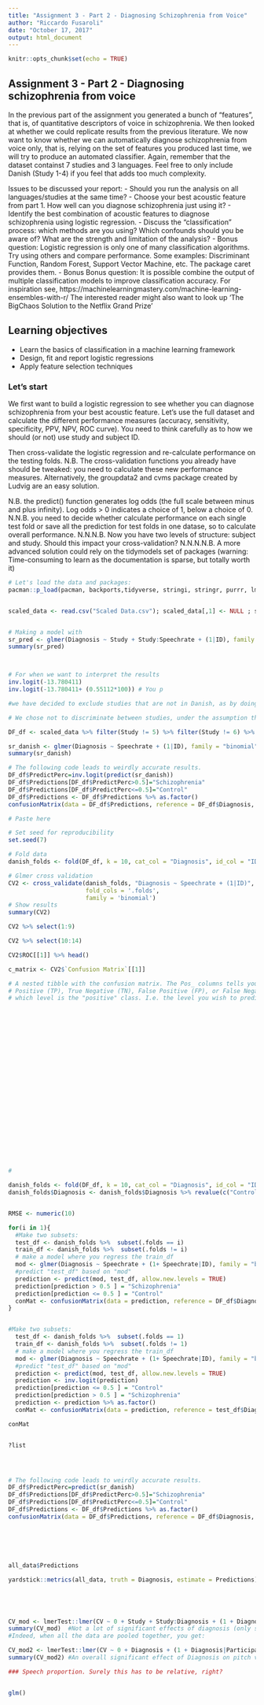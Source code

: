 ```yaml
---
title: "Assignment 3 - Part 2 - Diagnosing Schizophrenia from Voice"
author: "Riccardo Fusaroli"
date: "October 17, 2017"
output: html_document
---
```


```r
knitr::opts_chunk$set(echo = TRUE)
```

## Assignment 3 - Part 2 - Diagnosing schizophrenia from voice

In the previous part of the assignment you generated a bunch of "features", that is, of quantitative descriptors of voice in schizophrenia. We then looked at whether we could replicate results from the previous literature.
We now want to know whether we can automatically diagnose schizophrenia from voice only, that is, relying on the set of features you produced last time, we will try to produce an automated classifier.
Again, remember that the dataset containst 7 studies and 3 languages. Feel free to only include Danish (Study 1-4) if you feel that adds too much complexity.

Issues to be discussed your report:
- Should you run the analysis on all languages/studies at the same time? 
- Choose your best acoustic feature from part 1. How well can you diagnose schizophrenia just using it?
- Identify the best combination of acoustic features to diagnose schizophrenia using logistic regression.
- Discuss the "classification" process: which methods are you using? Which confounds should you be aware of? What are the strength and limitation of the analysis?
- Bonus question: Logistic regression is only one of many classification algorithms. Try using others and compare performance. Some examples: Discriminant Function, Random Forest, Support Vector Machine, etc. The package caret provides them. 
- Bonus Bonus question: It is possible combine the output of multiple  classification models to improve classification accuracy. For inspiration see,
https://machinelearningmastery.com/machine-learning-ensembles-with-r/
 The interested reader might also want to look up 'The BigChaos Solution to the Netflix Grand Prize'

## Learning objectives
- Learn the basics of classification in a machine learning framework
- Design, fit and report logistic regressions
- Apply feature selection techniques

### Let's start

We first want to build a logistic regression to see whether you can diagnose schizophrenia from your best acoustic feature. Let's use the full dataset and calculate the different performance measures (accuracy, sensitivity, specificity, PPV, NPV, ROC curve). You need to think carefully as to how we should (or not) use study and subject ID.

Then cross-validate the logistic regression and re-calculate performance on the testing folds. N.B. The cross-validation functions you already have should be tweaked: you need to calculate these new performance measures. Alternatively, the groupdata2 and cvms package created by Ludvig are an easy solution. 

N.B. the predict() function generates log odds (the full scale between minus and plus infinity). Log odds > 0 indicates a choice of 1, below a choice of 0.
N.N.B. you need to decide whether calculate performance on each single test fold or save all the prediction for test folds in one datase, so to calculate overall performance.
N.N.N.B. Now you have two levels of structure: subject and study. Should this impact your cross-validation?
N.N.N.N.B. A more advanced solution could rely on the tidymodels set of packages (warning: Time-consuming to learn as the documentation is sparse, but totally worth it)



```r
# Let's load the data and packages:
pacman::p_load(pacman, backports,tidyverse, stringi, stringr, purrr, lme4, janitor, plyr, caret, e1071, yardstick, boot, cvms, groupdata2, ROCR, knitr)


scaled_data <- read.csv("Scaled Data.csv"); scaled_data[,1] <- NULL ; scaled_data$soundname <- NULL ; scaled_data$Study <- scaled_data$Study %>% as.factor()


# Making a model with
sr_pred <- glmer(Diagnosis ~ Study + Study:Speechrate + (1|ID), family = "binomial", data = scaled_data, control = glmerControl(optimizer = "nloptwrap", calc.derivs = FALSE,  optCtrl = list(ftol_abs = 1e-10, xtol_abs = 1e-10, maxeval=10000)))
summary(sr_pred)



# For when we want to interpret the results 
inv.logit(-13.780411)
inv.logit(-13.780411+ (0.55112*100)) # You p

#we have decided to exclude studies that are not in Danish, as by doing so we can decide not to discriminate by study, as the heterogeneity due to difference speechrates etc. of different languages is not present. By doing so, we also achieve a bigger sample size by doing so. It can still make sense to discriminate by study as there are differences between studies in how they collected data, etc.

# We chose not to discriminate between studies, under the assumption that their methodologies are essentially comparable. If that was not the case, we shouldn't be comparing them at all.

DF_df <- scaled_data %>% filter(Study != 5) %>% filter(Study != 6) %>% filter(Study != 7)

sr_danish <- glmer(Diagnosis ~ Speechrate + (1|ID), family = "binomial", data = DF_df, control = glmerControl(optimizer = "nloptwrap", calc.derivs = FALSE, optCtrl = list(ftol_abs = 1e-10, xtol_abs = 1e-10, maxeval=10000)))
summary(sr_danish)

# The following code leads to weirdly accurate results.
DF_df$PredictPerc=inv.logit(predict(sr_danish))
DF_df$Predictions[DF_df$PredictPerc>0.5]="Schizophrenia"
DF_df$Predictions[DF_df$PredictPerc<=0.5]="Control"
DF_df$Predictions <- DF_df$Predictions %>% as.factor()
confusionMatrix(data = DF_df$Predictions, reference = DF_df$Diagnosis, positive = "Schizophrenia") 

# Paste here

# Set seed for reproducibility
set.seed(7)

# Fold data 
danish_folds <- fold(DF_df, k = 10, cat_col = "Diagnosis", id_col = "ID") %>% arrange(.folds)

# Glmer cross validation
CV2 <- cross_validate(danish_folds, "Diagnosis ~ Speechrate + (1|ID)",
                      fold_cols = '.folds',
                      family = 'binomial')
# Show results
summary(CV2)

CV2 %>% select(1:9)

CV2 %>% select(10:14)

CV2$ROC[[1]] %>% head()

c_matrix <- CV2$`Confusion Matrix`[[1]]

# A nested tibble with the confusion matrix. The Pos_ columns tells you whether a row is a True
# Positive (TP), True Negative (TN), False Positive (FP), or False Negative (FN), depending on
# which level is the "positive" class. I.e. the level you wish to predict.
























#

danish_folds <- fold(DF_df, k = 10, cat_col = "Diagnosis", id_col = "ID") %>% arrange(.folds)
danish_folds$Diagnosis <- danish_folds$Diagnosis %>% revalue(c("Control" = "0", "Schizophrenia" = "1")) ; danish_folds$Diagnosis <- danish_folds$Diagnosis %>% as.factor()


RMSE <- numeric(10)

for(i in 1){
  #Make two subsets:
  test_df <- danish_folds %>%  subset(.folds == i)
  train_df <- danish_folds %>%  subset(.folds != i)
  # make a model where you regress the train_df
  mod <- glmer(Diagnosis ~ Speechrate + (1+ Speechrate|ID), family = "binomial", data = train_df, control = glmerControl(optimizer = "nloptwrap", calc.derivs = FALSE, optCtrl = list(ftol_abs = 1e-10, xtol_abs = 1e-10, maxeval=10000)))
  #predict "test_df" based on "mod"
  prediction <- predict(mod, test_df, allow.new.levels = TRUE)
  prediction[prediction > 0.5 ] = "Schizophrenia"
  prediction[prediction <= 0.5 ] = "Control"
  conMat <- confusionMatrix(data = prediction, reference = DF_df$Diagnosis, positive = "Schizophrenia")
}


#Make two subsets:
  test_df <- danish_folds %>%  subset(.folds == 1)
  train_df <- danish_folds %>%  subset(.folds != 1)
  # make a model where you regress the train_df
  mod <- glmer(Diagnosis ~ Speechrate + (1+ Speechrate|ID), family = "binomial", data = train_df, control = glmerControl(optimizer = "nloptwrap", calc.derivs = FALSE, optCtrl = list(ftol_abs = 1e-10, xtol_abs = 1e-10, maxeval=10000)))
  #predict "test_df" based on "mod"
  prediction <- predict(mod, test_df, allow.new.levels = TRUE)
  prediction <- inv.logit(prediction)
  prediction[prediction <= 0.5 ] = "Control"
  prediction[prediction > 0.5 ] = "Schizophrenia"
  prediction <- prediction %>% as.factor()
  conMat <- confusionMatrix(data = prediction, reference = test_df$Diagnosis, positive = "Schizophrenia")

conMat


?list




# The following code leads to weirdly accurate results.
DF_df$PredictPerc=predict(sr_danish)
DF_df$Predictions[DF_df$PredictPerc>0.5]="Schizophrenia"
DF_df$Predictions[DF_df$PredictPerc<=0.5]="Control"
DF_df$Predictions <- DF_df$Predictions %>% as.factor()
confusionMatrix(data = DF_df$Predictions, reference = DF_df$Diagnosis, positive = "Schizophrenia") 






all_data$Predictions

yardstick::metrics(all_data, truth = Diagnosis, estimate = Predictions) %>% knitr::kable()





CV_mod <- lmerTest::lmer(CV ~ 0 + Study + Study:Diagnosis + (1 + Diagnosis|Participant), data = all_data, control = lmerControl(optimizer = "nloptwrap", calc.derivs = FALSE,  optCtrl = list(ftol_abs = 1e-10, xtol_abs = 1e-10, maxeval=10000)))
summary(CV_mod)  #Not a lot of significant effects of diagnosis (only study 4), but by far most of the null results are in the same direction, indicating an overall effect. 
#Indeed, when all the data are pooled together, you get:

CV_mod2 <- lmerTest::lmer(CV ~ 0 + Diagnosis + (1 + Diagnosis|Participant), data = all_data, control = lmerControl(optimizer = "nloptwrap", calc.derivs = FALSE,  optCtrl = list(ftol_abs = 1e-10, xtol_abs = 1e-10, maxeval=10000)))
summary(CV_mod2) #An overall significant effect of Diagnosis on pitch variability. Interestingly, though... it is in a positive direction. Seemingly the results of study 5 drags it barely above 0. Somehow.

### Speech proportion. Surely this has to be relative, right?


glm()


```

